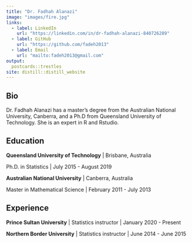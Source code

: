 ```yaml
---
title: "Dr. Fadhah Alanazi"
image: "images/fire.jpg"
links:
  - label: LinkedIn
    url: "https://linkedin.com/in/dr-fadhah-alanazi-840726289"
  - label: GitHub
    url: "https://github.com/fadeh2013"
  - label: Email
    url: "mailto:fadeh2013@gmail.com"
output:
  postcards::trestles
site: distill::distill_website
---
```

 
## Bio

Dr. Fadhah Alanazi has a master's degree from the Australian National University, Canberra, and a Ph.D
from Queensland University of Technology. She is an expert in R and Rstudio. 

## Education

**Queensland University of Technology** | Brisbane, Australia

Ph.D. in Statistics | July 2015 - August 2019

**Australian National University** | Canberra, Australia

Master in Mathematical Science | February 2011 - July 2013

## Experience

**Prince Sultan University** | Statistics instructor | January 2020 - Present

**Northern Border University** | Statistics instructor | June 2014 - June 2015
